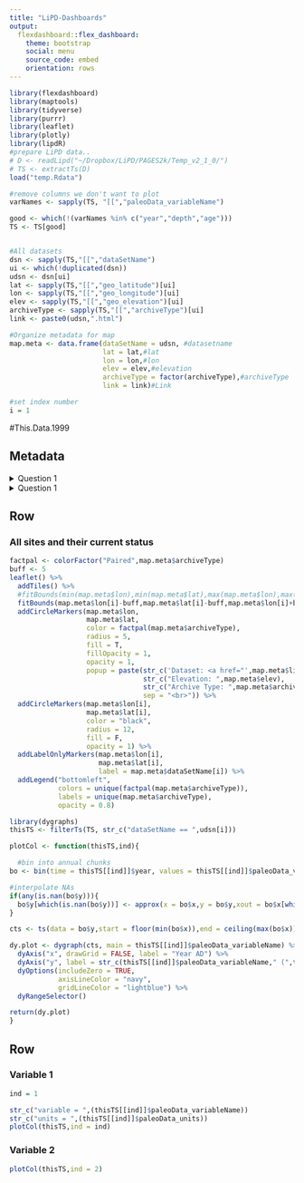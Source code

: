 ```yaml
---
title: "LiPD-Dashboards"
output: 
  flexdashboard::flex_dashboard:
    theme: bootstrap
    social: menu
    source_code: embed
    orientation: rows
---
```


```r
library(flexdashboard)
library(maptools)
library(tidyverse)
library(purrr)
library(leaflet)
library(plotly)
library(lipdR)
#prepare LiPD data..
# D <- readLipd("~/Dropbox/LiPD/PAGES2k/Temp_v2_1_0/")
# TS <- extractTs(D)
load("temp.Rdata")

#remove columns we don't want to plot
varNames <- sapply(TS, "[[","paleoData_variableName")

good <- which(!(varNames %in% c("year","depth","age")))
TS <- TS[good]


#All datasets
dsn <- sapply(TS,"[[","dataSetName")
ui <- which(!duplicated(dsn))
udsn <- dsn[ui]
lat <- sapply(TS,"[[","geo_latitude")[ui]
lon <- sapply(TS,"[[","geo_longitude")[ui]
elev <- sapply(TS,"[[","geo_elevation")[ui]
archiveType <- sapply(TS,"[[","archiveType")[ui]
link <- paste0(udsn,".html")

#Organize metadata for map
map.meta <- data.frame(dataSetName = udsn, #datasetname
                       lat = lat,#lat
                       lon = lon,#lon
                       elev = elev,#elevation
                       archiveType = factor(archiveType),#archiveType
                       link = link)#Link

#set index number
i = 1

```
#This.Data.1999

Metadata {.sidebar}
-------------------------------------

<details>
  <summary>Question 1</summary>
  <p><strong>Pellentesque habitant morbi tristique</strong> senectus et netus et malesuada fames ac turpis egestas. Vestibulum tortor quam, feugiat vitae, ultricies eget, tempor sit amet, ante. Donec eu libero sit amet quam egestas semper. <em>Aenean ultricies mi vitae est.</em> Mauris placerat eleifend leo. Quisque sit amet est et sapien ullamcorper pharetra. Vestibulum erat wisi, condimentum sed, <code>commodo vitae</code>, ornare sit amet, wisi. Aenean fermentum, elit eget tincidunt condimentum, eros ipsum rutrum orci, sagittis tempus lacus enim ac dui. <a href="#">Donec non enim</a> in turpis pulvinar facilisis. Ut felis.</p>
  <details>
    <summary>Related documents</summary>
    <ul>
      <li><a href="#">Lorem ipsum dolor sit amet,  consectetuer adipiscing elit.</a></li>
      <li><a href="#">Aliquam tincidunt mauris eu  risus.</a></li>
      <li><a href="#">Lorem ipsum dolor sit amet,  consectetuer adipiscing elit.</a></li>
      <li><a href="#">Aliquam tincidunt mauris eu  risus.</a></li>
    </ul>
  </details>
</details>
<details>
  <summary>Question 1</summary>
  <p><strong>Pellentesque habitant morbi tristique</strong> senectus et netus et malesuada fames ac turpis egestas. Vestibulum tortor quam, feugiat vitae, ultricies eget, tempor sit amet, ante. Donec eu libero sit amet quam egestas semper. <em>Aenean ultricies mi vitae est.</em> Mauris placerat eleifend leo. Quisque sit amet est et sapien ullamcorper pharetra. Vestibulum erat wisi, condimentum sed, <code>commodo vitae</code>, ornare sit amet, wisi. Aenean fermentum, elit eget tincidunt condimentum, eros ipsum rutrum orci, sagittis tempus lacus enim ac dui. <a href="#">Donec non enim</a> in turpis pulvinar facilisis. Ut felis.</p>
  <details>
    <summary>Related documents</summary>
    <ul>
      <li><a href="#">Lorem ipsum dolor sit amet,  consectetuer adipiscing elit.</a></li>
      <li><a href="#">Aliquam tincidunt mauris eu  risus.</a></li>
      <li><a href="#">Lorem ipsum dolor sit amet,  consectetuer adipiscing elit.</a></li>
      <li><a href="#">Aliquam tincidunt mauris eu  risus.</a></li>
    </ul>
  </details>
</details>


Row
-----------------------------------------------------------------------

### All sites and their current status

```r
factpal <- colorFactor("Paired",map.meta$archiveType)
buff <- 5
leaflet() %>% 
  addTiles() %>% 
  #fitBounds(min(map.meta$lon),min(map.meta$lat),max(map.meta$lon),max(map.meta$lat)) %>% 
  fitBounds(map.meta$lon[i]-buff,map.meta$lat[i]-buff,map.meta$lon[i]+buff,map.meta$lat[i]+buff) %>% 
  addCircleMarkers(map.meta$lon, 
                   map.meta$lat, 
                   color = factpal(map.meta$archiveType),
                   radius = 5, 
                   fill = T,
                   fillOpacity = 1,
                   opacity = 1,
                   popup = paste(str_c('Dataset: <a href="',map.meta$link,'">',map.meta$dataSetName,'</a>'),
                                 str_c("Elevation: ",map.meta$elev),
                                 str_c("Archive Type: ",map.meta$archiveType),
                                 sep = "<br>")) %>%
  addCircleMarkers(map.meta$lon[i], 
                   map.meta$lat[i], 
                   color = "black",
                   radius = 12, 
                   fill = F,
                   opacity = 1) %>%
  addLabelOnlyMarkers(map.meta$lon[i], 
                      map.meta$lat[i], 
                      label = map.meta$dataSetName[i]) %>%
  addLegend("bottomleft",
            colors = unique(factpal(map.meta$archiveType)),
            labels = unique(map.meta$archiveType),
            opacity = 0.8)
```



```r
library(dygraphs)
thisTS <- filterTs(TS, str_c("dataSetName == ",udsn[i]))

plotCol <- function(thisTS,ind){

  #bin into annual chunks
bo <- bin(time = thisTS[[ind]]$year, values = thisTS[[ind]]$paleoData_values,binvec = seq(floor(min(thisTS[[ind]]$year)),ceiling(max(thisTS[[ind]]$year))))

#interpolate NAs
if(any(is.nan(bo$y))){
  bo$y[which(is.nan(bo$y))] <- approx(x = bo$x,y = bo$y,xout = bo$x[which(is.nan(bo$y))])$y
}

cts <- ts(data = bo$y,start = floor(min(bo$x)),end = ceiling(max(bo$x)))

dy.plot <- dygraph(cts, main = thisTS[[ind]]$paleoData_variableName) %>% 
  dyAxis("x", drawGrid = FALSE, label = "Year AD") %>%
  dyAxis("y", label = str_c(thisTS[[ind]]$paleoData_variableName," (",thisTS[[ind]]$paleoData_units,")")) %>%
  dyOptions(includeZero = TRUE, 
            axisLineColor = "navy", 
            gridLineColor = "lightblue") %>% 
  dyRangeSelector()

return(dy.plot)
}

```
Row {.tabset .tabset-fade}
-----------------------------------------------------------------------

### Variable 1

```r
ind = 1

str_c("variable = ",(thisTS[[ind]]$paleoData_variableName))
str_c("units = ",(thisTS[[ind]]$paleoData_units))
plotCol(thisTS,ind = ind)

```





### Variable 2

```r

plotCol(thisTS,ind = 2)


```
